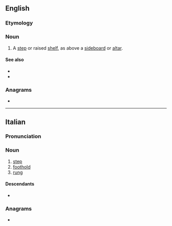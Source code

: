 {{also|gradinò}}
==English==

===Etymology===
{{bor|en|it|gradino}}

===Noun===
{{en-noun|s|gradini}}

# {{lb|en|architecture}} A [[step]] or raised [[shelf]], as above a [[sideboard]] or [[altar]].

====See also====
* {{l|en|superaltar}}
* {{l|en|gradin}}

{{Webster 1913}}

===Anagrams===
* {{anagrams|en|a=adginor|Gordian|adoring|gordian|idorgan|roading}}

----

==Italian==

===Pronunciation===
{{it-pr|gradìno}}

===Noun===
{{it-noun|m}}

# [[step]]
# [[foothold]]
# [[rung]]

====Descendants====
* {{desc|en|gradino|bor=1}}

===Anagrams===
* {{anagrams|it|a=adginor|Dragoni|Gironda|dragoni|girando|gironda|gradoni|gridano|grondai|in grado|indrago|ingorda|rigando}}